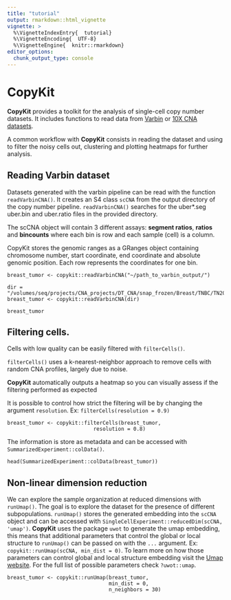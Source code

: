 ```yaml
---
title: "tutorial"
output: rmarkdown::html_vignette
vignette: >
  %\VignetteIndexEntry{  tutorial}
  %\VignetteEncoding{  UTF-8}
  %\VignetteEngine{  knitr::rmarkdown}
editor_options: 
  chunk_output_type: console
---
```


# CopyKit

  **CopyKit** provides a toolkit for the analysis of single-cell copy number datasets. It includes functions to read data from [Varbin](https://www.ncbi.nlm.nih.gov/pmc/articles/PMC4417119/) or [10X CNA datasets](https://www.10xgenomics.com/solutions/single-cell-cnv/).
  
  A common workflow with **CopyKit** consists in reading the dataset and using to filter the noisy cells out, clustering and plotting heatmaps for further analysis.

## Reading Varbin dataset

  Datasets generated with the varbin pipeline can be read with the function `readVarbinCNA()`. It creates an S4 class `scCNA` from the output directory of the copy number pipeline.
  `readVarbinCNA()` searches for the uber*.seg uber.bin and uber.ratio files in the provided directory.
  
  The scCNA object will contain 3 different assays: **segment ratios**, **ratios** and **bincounts** where each bin is row and each sample (cell) is a column.
  
  CopyKit stores the genomic ranges as a GRanges object containing chromosome number, start coordinate, end coordinate and absolute genomic position. 
  Each row represents the coordinates for one bin.

``` eval
breast_tumor <- copykit::readVarbinCNA("~/path_to_varbin_output/")
```

```echo
dir = "/volumes/seq/projects/CNA_projects/DT_CNA/snap_frozen/Breast/TNBC/TN20/"
breast_tumor <- copykit::readVarbinCNA(dir)
```

```{   }
breast_tumor
```

## Filtering cells.

Cells with low quality can be easily filtered with `filterCells()`.

`filterCells()` uses a k-nearest-neighbor approach to remove cells with random CNA profiles, largely due to noise.

**CopyKit** automatically outputs a heatmap so you can visually assess if the filtering performed as expected

It is possible to control how strict the filtering will be by changing the argument `resolution`. Ex: `filterCells(resolution = 0.9)`

```{   warning=FALSE}
breast_tumor <- copykit::filterCells(breast_tumor,
                            resolution = 0.8)
```

The information is store as metadata and can be accessed with `SummarizedExperiment::colData()`.

```{  warning=FALSE}
head(SummarizedExperiment::colData(breast_tumor))
```

## Non-linear dimension reduction

We can explore the sample organization at reduced dimensions with `runUmap()`. The goal is to explore the dataset for the presence of different subpopulations.
`runUmap()` stores the generated embedding into the `scCNA` object and can be accessed with `SingleCellExperiment::reducedDim(scCNA, 'umap')`.
**CopyKit** uses the package `uwot` to generate the umap embedding, this means that additional parameters that control the global or local structure to `runUmap()` can be passed on with the `...` argument. Ex: `copykit::runUmap(scCNA, min_dist = 0)`. To learn more on how those parameters can control global and local structure embedding visit the [Umap website](https://umap-learn.readthedocs.io/en/latest/clustering.html). For the full list of possible parameters check `?uwot::umap`.

```{  warning=FALSE}
breast_tumor <- copykit::runUmap(breast_tumor,
                                 min_dist = 0,
                                 n_neighbors = 30)
```


